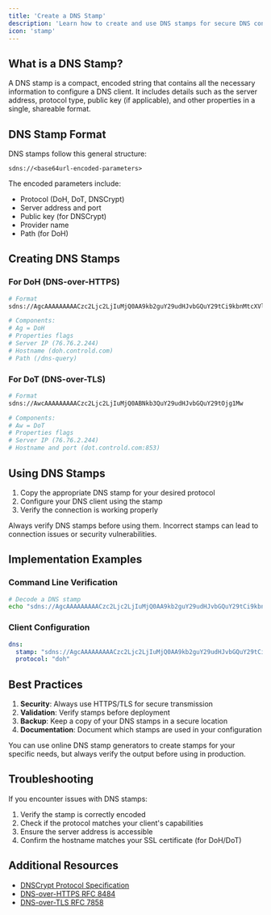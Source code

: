 ```yaml
---
title: 'Create a DNS Stamp'
description: 'Learn how to create and use DNS stamps for secure DNS configuration with Control D'
icon: 'stamp'
---
```


## What is a DNS Stamp?

A DNS stamp is a compact, encoded string that contains all the necessary information to configure a DNS client. It includes details such as the server address, protocol type, public key (if applicable), and other properties in a single, shareable format.

## DNS Stamp Format

DNS stamps follow this general structure:
```
sdns://<base64url-encoded-parameters>
```

The encoded parameters include:
- Protocol (DoH, DoT, DNSCrypt)
- Server address and port
- Public key (for DNSCrypt)
- Provider name
- Path (for DoH)

## Creating DNS Stamps

### For DoH (DNS-over-HTTPS)

```bash
# Format
sdns://AgcAAAAAAAAACzc2Ljc2LjIuMjQ0AA9kb2guY29udHJvbGQuY29tCi9kbnMtcXVlcnk

# Components:
# Ag = DoH
# Properties flags
# Server IP (76.76.2.244)
# Hostname (doh.controld.com)
# Path (/dns-query)
```

### For DoT (DNS-over-TLS)

```bash
# Format
sdns://AwcAAAAAAAAACzc2Ljc2LjIuMjQ0ABNkb3QuY29udHJvbGQuY29tOjg1Mw

# Components:
# Aw = DoT
# Properties flags
# Server IP (76.76.2.244)
# Hostname and port (dot.controld.com:853)
```

## Using DNS Stamps

1. Copy the appropriate DNS stamp for your desired protocol
2. Configure your DNS client using the stamp
3. Verify the connection is working properly

<Warning>
Always verify DNS stamps before using them. Incorrect stamps can lead to connection issues or security vulnerabilities.
</Warning>

## Implementation Examples

### Command Line Verification

```bash
# Decode a DNS stamp
echo "sdns://AgcAAAAAAAAACzc2Ljc2LjIuMjQ0AA9kb2guY29udHJvbGQuY29tCi9kbnMtcXVlcnk" | base64 -d
```

### Client Configuration

```yaml
dns:
  stamp: "sdns://AgcAAAAAAAAACzc2Ljc2LjIuMjQ0AA9kb2guY29udHJvbGQuY29tCi9kbnMtcXVlcnk"
  protocol: "doh"
```

## Best Practices

1. **Security**: Always use HTTPS/TLS for secure transmission
2. **Validation**: Verify stamps before deployment
3. **Backup**: Keep a copy of your DNS stamps in a secure location
4. **Documentation**: Document which stamps are used in your configuration

<Tip>
You can use online DNS stamp generators to create stamps for your specific needs, but always verify the output before using in production.
</Tip>

## Troubleshooting

If you encounter issues with DNS stamps:

1. Verify the stamp is correctly encoded
2. Check if the protocol matches your client's capabilities
3. Ensure the server address is accessible
4. Confirm the hostname matches your SSL certificate (for DoH/DoT)

## Additional Resources

- [DNSCrypt Protocol Specification](https://dnscrypt.info/protocol)
- [DNS-over-HTTPS RFC 8484](https://tools.ietf.org/html/rfc8484)
- [DNS-over-TLS RFC 7858](https://tools.ietf.org/html/rfc7858) 